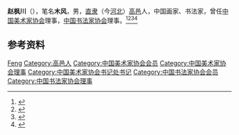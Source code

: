 '''赵枫川'''（{{bd|1915年||1989年|}}），笔名'''木风'''，男，[[直隶|直隶]]（今[[河北|河北]]）[[高邑|高邑]]人，中国画家、书法家，曾任[[中国美术家协会|中国美术家协会]]理事，[[中国书法家协会|中国书法家协会]]理事。<ref>{{Cite book|title=中国当代文化艺术名人大辞典|author=刘波主编|publisher=国际文化出版公司|year=1993|isbn=9787800493898|location=北京|pages=}}</ref><ref>{{Cite book|title=20世纪中华人物名字号辞典|author=周家珍编著|publisher=法律出版社|year=2000|isbn=9787503628320|location=北京|pages=}}</ref><ref>{{Cite book|title=中国近现代人物别名词典|author=徐为民编|publisher=沈阳出版社|year=1993|isbn=|location=沈阳|pages=}}</ref><ref>{{Cite book|title=中华当代文化名人大辞典|author=张品兴, 殷登祥, 陈有进等主编|publisher=中国广播电视出版社|year=1992|isbn=9787504315137|location=北京|pages=}}</ref>

== 参考资料 ==
{{reflist}}

{{中国人物小作品}}
{{Navboxes 
| title  = 赵枫川在[[中国书法家协会|中国书法家协会]]的职务
| list1  =
{{中国书法家协会第一届理事会}}
}}
{{Navboxes 
| title  = 赵枫川在[[中国美术家协会|中国美术家协会]]的职务
| list1  =
{{中国美术家协会第二届理事会}}
}}

{{Authority control}}
{{DEFAULTSORT:Zhao赵}}
[[Category:赵姓|Feng]]
[[Category:高邑人|Category:高邑人]]
[[Category:中国美术家协会会员|Category:中国美术家协会会员]]
[[Category:中国美术家协会理事|Category:中国美术家协会理事]]
[[Category:中国美术家协会书记处书记|Category:中国美术家协会书记处书记]]
[[Category:中国书法家协会会员|Category:中国书法家协会会员]]
[[Category:中国书法家协会理事|Category:中国书法家协会理事]]